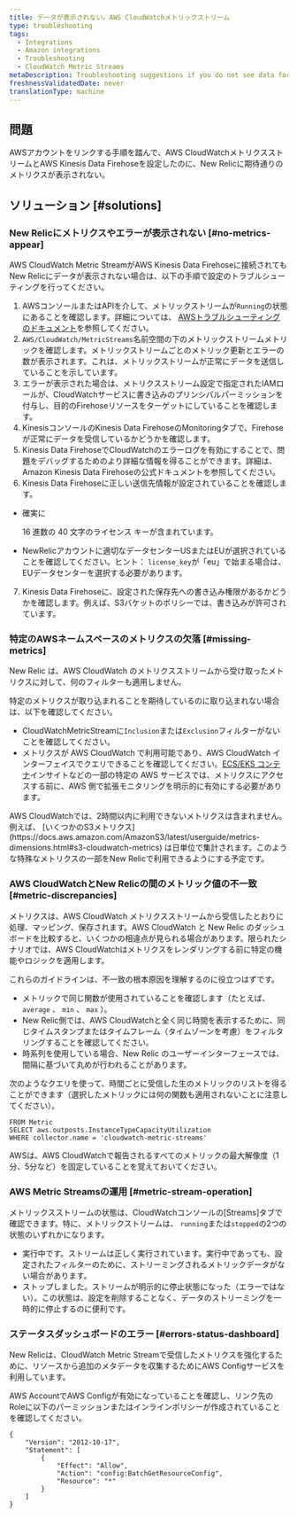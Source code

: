 ```yaml
---
title: データが表示されない。AWS CloudWatchメトリックストリーム
type: troubleshooting
tags:
  - Integrations
  - Amazon integrations
  - Troubleshooting
  - CloudWatch Metric Streams
metaDescription: Troubleshooting suggestions if you do not see data for your AWS CloudWatch Metric Streams integration in the New Relic infrastructure UI.
freshnessValidatedDate: never
translationType: machine
---
```


## 問題

AWSアカウントをリンクする手順を踏んで、AWS CloudWatchメトリクスストリームとAWS Kinesis Data Firehoseを設定したのに、New Relicに期待通りのメトリクスが表示されない。

## ソリューション [#solutions]

### New Relicにメトリクスやエラーが表示されない [#no-metrics-appear]

AWS CloudWatch Metric StreamがAWS Kinesis Data Firehoseに接続されてもNew Relicにデータが表示されない場合は、以下の手順で設定のトラブルシューティングを行ってください。

1. AWSコンソールまたはAPIを介して、メトリックストリームが`Running`の状態にあることを確認します。詳細については、 [AWSトラブルシューティングのドキュメント](https://docs.aws.amazon.com/AmazonCloudWatch/latest/monitoring/CloudWatch-metric-streams-troubleshoot.html)を参照してください。
2. `AWS/CloudWatch/MetricStreams`名前空間の下のメトリックストリームメトリックを確認します。メトリックストリームごとのメトリック更新とエラーの数が表示されます。これは、メトリックストリームが正常にデータを送信していることを示しています。
3. エラーが表示された場合は、メトリクスストリーム設定で指定されたIAMロールが、CloudWatchサービスに書き込みのプリンシパルパーミッションを付与し、目的のFirehoseリソースをターゲットにしていることを確認します。
4. KinesisコンソールのKinesis Data FirehoseのMonitoringタブで、Firehoseが正常にデータを受信しているかどうかを確認します。
5. Kinesis Data FirehoseでCloudWatchのエラーログを有効にすることで、問題をデバッグするためのより詳細な情報を得ることができます。詳細は、Amazon Kinesis Data Firehoseの公式ドキュメントを参照してください。
6. Kinesis Data Firehoseに正しい送信先情報が設定されていることを確認します。

* 確実に

  <InlinePopover type="licenseKey"/>

  16 進数の 40 文字のライセンス キーが含まれています。

* NewRelicアカウントに適切なデータセンターUSまたはEUが選択されていることを確認してください。ヒント： `license_key`が「eu」で始まる場合は、EUデータセンターを選択する必要があります。

7. Kinesis Data Firehoseに、設定された保存先への書き込み権限があるかどうかを確認します。例えば、S3バケットのポリシーでは、書き込みが許可されています。

### 特定のAWSネームスペースのメトリクスの欠落 [#missing-metrics]

New Relic は、AWS CloudWatch のメトリクスストリームから受け取ったメトリクスに対して、何のフィルターも適用しません。

特定のメトリクスが取り込まれることを期待しているのに取り込まれない場合は、以下を確認してください。

* CloudWatchMetricStreamに`Inclusion`または`Exclusion`フィルターがないことを確認してください。
* メトリクスが AWS CloudWatch で利用可能であり、AWS CloudWatch インターフェイスでクエリできることを確認してください。[ECS/EKS コンテナ](https://docs.aws.amazon.com/AmazonCloudWatch/latest/monitoring/deploy-container-insights.html)インサイトなどの一部の特定の AWS サービスでは、メトリクスにアクセスする前に、AWS 側で拡張モニタリングを明示的に有効にする必要があります。

<Callout variant="important">
  AWS CloudWatchでは、2時間以内に利用できないメトリクスは含まれません。例えば、 [いくつかのS3メトリクス](https://docs.aws.amazon.com/AmazonS3/latest/userguide/metrics-dimensions.html#s3-cloudwatch-metrics) は日単位で集計されます。このような特殊なメトリクスの一部をNew Relicで利用できるようにする予定です。
</Callout>

### AWS CloudWatchとNew Relicの間のメトリック値の不一致 [#metric-discrepancies]

メトリクスは、AWS CloudWatch メトリクスストリームから受信したとおりに処理、マッピング、保存されます。AWS CloudWatch と New Relic のダッシュボードを比較すると、いくつかの相違点が見られる場合があります。限られたシナリオでは、AWS CloudWatchはメトリクスをレンダリングする前に特定の機能やロジックを適用します。

これらのガイドラインは、不一致の根本原因を理解するのに役立つはずです。

* メトリックで同じ関数が使用されていることを確認します（たとえば、 `average` 、 `min` 、 `max` ）。
* New Relic側では、AWS CloudWatchと全く同じ時間を表示するために、同じタイムスタンプまたはタイムフレーム（タイムゾーンを考慮）をフィルタリングすることを確認してください。
* 時系列を使用している場合、New Relic のユーザーインターフェースでは、間隔に基づいて丸めが行われることがあります。

次のようなクエリを使って、時間ごとに受信した生のメトリックのリストを得ることができます（選択したメトリックには何の関数も適用されないことに注意してください）。

```
FROM Metric 
SELECT aws.outposts.InstanceTypeCapacityUtilization
WHERE collector.name = 'cloudwatch-metric-streams'
```

AWSは、AWS CloudWatchで報告されるすべてのメトリックの最大解像度（1分、5分など）を固定していることを覚えておいてください。

### AWS Metric Streamsの運用 [#metric-stream-operation]

メトリックスストリームの状態は、CloudWatchコンソールの\[Streams]タブで確認できます。特に、メトリックストリームは、 `running`または`stopped`の2つの状態のいずれかになります。

* 実行中です。ストリームは正しく実行されています。実行中であっても、設定されたフィルターのために、ストリーミングされるメトリックデータがない場合があります。
* ストップしました。ストリームが明示的に停止状態になった（エラーではない）。この状態は、設定を削除することなく、データのストリーミングを一時的に停止するのに便利です。

### ステータスダッシュボードのエラー [#errors-status-dashboard]

New Relicは、CloudWatch Metric Streamで受信したメトリクスを強化するために、リソースから追加のメタデータを収集するためにAWS Configサービスを利用しています。

AWS AccountでAWS Configが有効になっていることを確認し、リンク先のRoleに以下のパーミッションまたはインラインポリシーが作成されていることを確認してください。

```
{
    "Version": "2012-10-17",
    "Statement": [
        {
            "Effect": "Allow",
            "Action": "config:BatchGetResourceConfig",
            "Resource": "*"
        }
    ]
}
```